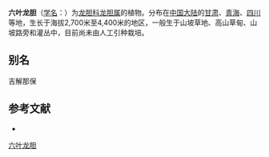 {{Speciesbox
| name = 六叶龙胆
| status = 
| status_system = 
| image =
| genus = Gentiana
| species = hexphylla
| authority = Maxim.
}}

'''六叶龙胆'''（[[学名|学名]]：{{lang|la|''Gentiana hexphylla''}}）为[[龙胆科|龙胆科]][[龙胆属|龙胆属]]的植物。分布在[[中国大陆|中国大陆]]的[[甘肃|甘肃]]、[[青海|青海]]、[[四川|四川]]等地，生长于海拔2,700米至4,400米的地区，一般生于山坡草地、高山草甸、山坡路旁和灌丛中，目前尚未由人工引种栽培。

== 别名 ==
吉解那保

== 参考文献 ==
<div class="references-small">
* {{cite web| url =http://www.bioinfo.cn/db05/KmzwSpecies.php?action=view&id=30413| title =六叶龙胆| work =《中国高等植物数据库全库》| publisher =中国科学院微生物研究所| author =昆明植物研究所| accessdate =2009-02-26| deadurl =yes| archiveurl =https://web.archive.org/web/20160305042720/http://www.bioinfo.cn/db05/KmzwSpecies.php?action=view&id=30413| archivedate =2016-03-05}}
</div>

[[Category:龙胆属|六叶龙胆]]


{{植物小作品}}